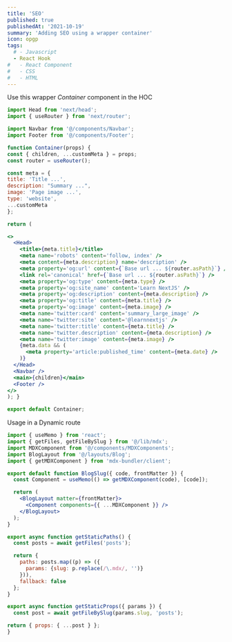```yaml
---
title: 'SEO'
published: true
publishedAt: '2021-10-19'
summary: 'Adding SEO using a wrapper container'
icon: opgp
tags:
  # - Javascript
  - React Hook
#   - React Component
#   - CSS
#   - HTML
---
```


Use this wrapper _Container_ component in the HOC

<CodeBlock>
  
```Javascript:Container.jsx
import Head from 'next/head';
import { useRouter } from 'next/router';

import Navbar from '@/components/Navbar';
import Footer from '@/components/Footer';

function Container(props) {
const { children, ...customMeta } = props;
const router = useRouter();

const meta = {
title: 'Title ...',
description: "Summary ...",
image: 'Page image ...',
type: 'website',
...customMeta
};

return (

<>
  <Head>
    <title>{meta.title}</title>
    <meta name='robots' content='follow, index' />
    <meta content={meta.description} name='description' />
    <meta property='og:url' content={`Base url ... ${router.asPath}`} />
    <link rel='canonical' href={`Base url ... ${router.asPath}`} />
    <meta property='og:type' content={meta.type} />
    <meta property='og:site_name' content='Learn NextJS' />
    <meta property='og:description' content={meta.description} />
    <meta property='og:title' content={meta.title} />
    <meta property='og:image' content={meta.image} />
    <meta name='twitter:card' content='summary_large_image' />
    <meta name='twitter:site' content='@learnnextjs' />
    <meta name='twitter:title' content={meta.title} />
    <meta name='twitter.description' content={meta.description} />
    <meta name='twitter:image' content={meta.image} />
    {meta.data && (
      <meta property='article:published_time' content={meta.date} />
    )}
  </Head>
  <Navbar />
  <main>{children}</main>
  <Footer />
</>
); }

export default Container;
```
  
</CodeBlock>

Usage in a Dynamic route

<CodeBlock>
  
```Javascript:blog/[slug].jsx
import { useMemo } from 'react';
import { getFiles, getFileBySlug } from '@/lib/mdx';
import MDXComponent from '@/components/MDXComponents';
import BlogLayout from '@/layouts/Blog';
import { getMDXComponent } from 'mdx-bundler/client';

export default function BlogSlug({ code, frontMatter }) {
  const Component = useMemo(() => getMDXComponent(code), [code]);

  return (
    <BlogLayout matter={frontMatter}>
      <Component components={{ ...MDXComponent }} />
    </BlogLayout>
  ); 
}

export async function getStaticPaths() {
  const posts = await getFiles('posts');

  return {
    paths: posts.map((p) => ({
      params: {slug: p.replace(/\.mdx/, '')}
    })),
    fallback: false
  };
}

export async function getStaticProps({ params }) {
  const post = await getFileBySlug(params.slug, 'posts');

return { props: { ...post } };
}
```
  
</CodeBlock>
